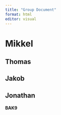 ```yaml
---
title: "Group Document"
format: html
editor: visual
---
```


# Mikkel

## Thomas

## Jakob

## Jonathan

#### BAK9
